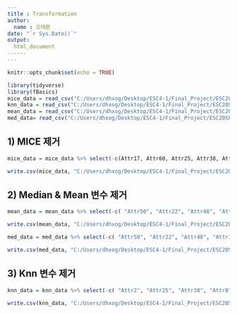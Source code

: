 ```yaml
---
title : Transformation
author:
  name : 오태환
date: "`r Sys.Date()`"
output:
  html_document
------
---
```


```r
knitr::opts_chunk$set(echo = TRUE)
```


```r
library(tidyverse)
library(fBasics)
mice_data = read_csv("C:/Users/dhxog/Desktop/ESC4-1/Final_Project/ESC20SPRING_team4/finalEDA/data/new_transformed_data_mice.csv")
knn_data = read_csv("C:/Users/dhxog/Desktop/ESC4-1/Final_Project/ESC20SPRING_team4/finalEDA/data/new_transformed_data_knn.csv")
mean_data = read_csv("C:/Users/dhxog/Desktop/ESC4-1/Final_Project/ESC20SPRING_team4/finalEDA/data/new_transformed_data_mean.csv")
med_data= read_csv("C:/Users/dhxog/Desktop/ESC4-1/Final_Project/ESC20SPRING_team4/finalEDA/data/new_transformed_data_med.csv")
```

## 1) MICE 제거
```r
mice_data = mice_data %>% select(-c(Attr17, Attr60, Attr25, Attr38, Attr26, Attr32, Attr34, Attr49, Attr57, Attr63))

write.csv(mice_data, "C:/Users/dhxog/Desktop/ESC4-1/Final_Project/ESC20SPRING_team4/finalEDA/data/extracted_data_mice.csv", row.names = FALSE)
```

## 2) Median & Mean 변수 제거

```r

mean_data = mean_data %>% select(-c( "Attr50", "Attr22", "Attr48", "Attr17","Attr57","Attr36","Attr26","Attr54","Attr62","Attr32","Attr34","Attr44","Attr63","Attr60"))

write.csv(mean_data, "C:/Users/dhxog/Desktop/ESC4-1/Final_Project/ESC20SPRING_team4/finalEDA/data/extracted_data_mean.csv", row.names = FALSE)

med_data = med_data %>% select(-c( "Attr50", "Attr22", "Attr48", "Attr17","Attr57","Attr36","Attr26","Attr54","Attr62","Attr32","Attr34","Attr44","Attr63","Attr60"))

write.csv(med_data, "C:/Users/dhxog/Desktop/ESC4-1/Final_Project/ESC20SPRING_team4/finalEDA/data/extracted_data_med.csv", row.names = FALSE)

```

## 3) Knn 변수 제거

```r

knn_data = knn_data %>% select(-c( "Attr2", "Attr25", "Attr38", "Attr8","Attr17","Attr46","Attr50","Attr7","Attr36","Attr66","Attr65","Attr28","Attr54","Attr62", Attr32, Attr34, Attr49, Attr44, Attr67, Attr60))

write.csv(knn_data, "C:/Users/dhxog/Desktop/ESC4-1/Final_Project/ESC20SPRING_team4/finalEDA/data/extracted_data_knn.csv", row.names = FALSE)

```


